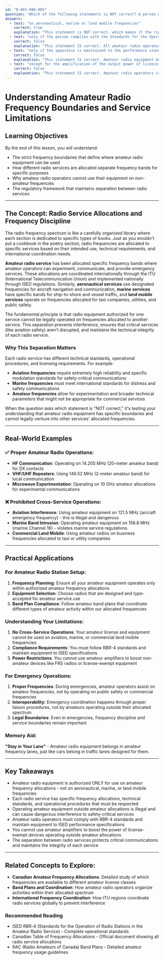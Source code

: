 ```yaml
---
id: "B-001-006-005"
question: "Which of the following statements is NOT correct? A person may operate radio apparatus, authorized in the amateur radio service:"
answers:
  - text: "on aeronautical, marine or land mobile frequencies"
    correct: true
    explanation: "This statement is NOT correct, which makes it the right answer to this question. Amateur radio operators cannot operate on aeronautical, marine, or land mobile frequencies with amateur radio equipment. These frequency bands are specifically allocated to other radio services and have their own licensing requirements, technical standards, and operational procedures. Amateur radio equipment is only authorized for use within the amateur frequency allocations specified in Canadian regulations."
  - text: "only if the person complies with the Standards for the Operation of Radio Stations in the Amateur Radio Service"
    correct: false
    explanation: "This statement IS correct. All amateur radio operators must comply with RBR-4 (Standards for the Operation of Radio Stations in the Amateur Radio Service), which contains the specific operational requirements, technical standards, and procedures for amateur radio operation in Canada. Compliance with these standards is mandatory for all amateur radio operations."
  - text: "only if the apparatus is maintained to the performance standards set by Innovation, Science and Economic Development Canada regulations and policies"
    correct: false
    explanation: "This statement IS correct. Amateur radio equipment must be maintained to meet ISED technical standards to ensure proper operation, prevent interference to other services, and maintain the amateur service's technical integrity. This includes requirements for spurious emissions, frequency accuracy, and other technical parameters specified in Canadian regulations."
  - text: "except for the amplification of the output power of licence-exempt radio apparatus operating outside authorized amateur radio service allocations"
    correct: false
    explanation: "This statement IS correct. Amateur radio operators cannot use amateur radio amplifiers to boost the power of license-exempt devices (like FRS radios, WiFi routers, or Bluetooth devices) that operate outside amateur frequency allocations. This prohibition prevents amateur equipment from being used to violate the technical standards of other radio services and maintains the separation between different radio service categories."
---
```


# Understanding Amateur Radio Frequency Boundaries and Service Limitations

## Learning Objectives
By the end of this lesson, you will understand:
- The strict frequency boundaries that define where amateur radio equipment can be used
- How different radio services are allocated separate frequency bands for specific purposes
- Why amateur radio operators cannot use their equipment on non-amateur frequencies
- The regulatory framework that maintains separation between radio services

---

## The Concept: Radio Service Allocations and Frequency Discipline

The radio frequency spectrum is like a carefully organized library where each section is dedicated to specific types of books. Just as you wouldn't put a cookbook in the poetry section, radio frequencies are allocated to specific services based on their intended use, technical requirements, and international coordination needs.

**Amateur radio service** has been allocated specific frequency bands where amateur operators can experiment, communicate, and provide emergency services. These allocations are coordinated internationally through the ITU (International Telecommunication Union) and implemented nationally through ISED regulations. Similarly, **aeronautical services** use designated frequencies for aircraft navigation and communication, **marine services** have specific bands for ship-to-shore and vessel traffic, and **land mobile services** operate on frequencies allocated for taxi companies, utilities, and public safety.

The fundamental principle is that radio equipment authorized for one service cannot be legally operated on frequencies allocated to another service. This separation prevents interference, ensures that critical services (like aviation safety) aren't disrupted, and maintains the technical integrity of each radio service.

### Why This Separation Matters

Each radio service has different technical standards, operational procedures, and licensing requirements. For example:
- **Aviation frequencies** require extremely high reliability and specific modulation standards for safety-critical communications
- **Marine frequencies** must meet international standards for distress and safety communications
- **Amateur frequencies** allow for experimentation and broader technical parameters that might not be appropriate for commercial services

When the question asks which statement is "NOT correct," it's testing your understanding that amateur radio equipment has specific boundaries and cannot legally venture into other services' allocated frequencies.

---

## Real-World Examples

### ✅ Proper Amateur Radio Operations:
- **HF Communication**: Operating on 14.205 MHz (20-meter amateur band) for DX contacts
- **VHF/UHF Repeaters**: Using 146.52 MHz (2-meter amateur band) for local communication
- **Microwave Experimentation**: Operating on 10 GHz amateur allocations for experimental communications

### ❌ Prohibited Cross-Service Operations:
- **Aviation Interference**: Using amateur equipment on 121.5 MHz (aircraft emergency frequency) - this is illegal and dangerous
- **Marine Band Intrusion**: Operating amateur equipment on 156.8 MHz (marine Channel 16) - violates marine service regulations
- **Commercial Land Mobile**: Using amateur radios on business frequencies allocated to taxi or utility companies

---

## Practical Applications

### For Amateur Radio Station Setup:
1. **Frequency Planning**: Ensure all your amateur equipment operates only within authorized amateur frequency allocations
2. **Equipment Selection**: Choose radios that are designed and type-accepted for amateur service use
3. **Band Plan Compliance**: Follow amateur band plans that coordinate different types of amateur activity within our allocated frequencies

### Understanding Your Limitations:
1. **No Cross-Service Operations**: Your amateur license and equipment cannot be used on aviation, marine, or commercial land mobile frequencies
2. **Compliance Requirements**: You must follow RBR-4 standards and maintain equipment to ISED specifications
3. **Power Restrictions**: You cannot use amateur amplifiers to boost non-amateur devices like FRS radios or license-exempt equipment

### For Emergency Operations:
1. **Proper Frequencies**: During emergencies, amateur operators assist on amateur frequencies, not by operating on public safety or commercial frequencies
2. **Interoperability**: Emergency coordination happens through proper liaison procedures, not by amateurs operating outside their allocated spectrum
3. **Legal Boundaries**: Even in emergencies, frequency discipline and service boundaries remain important

### Memory Aid:
**"Stay in Your Lane"** - Amateur radio equipment belongs in amateur frequency lanes, just like cars belong in traffic lanes designed for them.

---

## Key Takeaways

- Amateur radio equipment is authorized ONLY for use on amateur frequency allocations - not on aeronautical, marine, or land mobile frequencies
- Each radio service has specific frequency allocations, technical standards, and operational procedures that must be respected
- Operating amateur equipment outside amateur allocations is illegal and can cause dangerous interference to safety-critical services
- Amateur radio operators must comply with RBR-4 standards and maintain equipment to ISED performance specifications
- You cannot use amateur amplifiers to boost the power of license-exempt devices operating outside amateur allocations
- The separation between radio services protects critical communications and maintains the integrity of each service

---

## Related Concepts to Explore:
- **Canadian Amateur Frequency Allocations**: Detailed study of which frequencies are available to different amateur license classes
- **Band Plans and Coordination**: How amateur radio operators organize activities within their allocated spectrum
- **International Frequency Coordination**: How ITU regions coordinate radio services globally to prevent interference

### Recommended Reading

- ISED RBR-4 (Standards for the Operation of Radio Stations in the Amateur Radio Service) - Complete operational standards
- Canadian Table of Frequency Allocations - Official document showing all radio service allocations
- RAC (Radio Amateurs of Canada) Band Plans - Detailed amateur frequency usage guidelines
